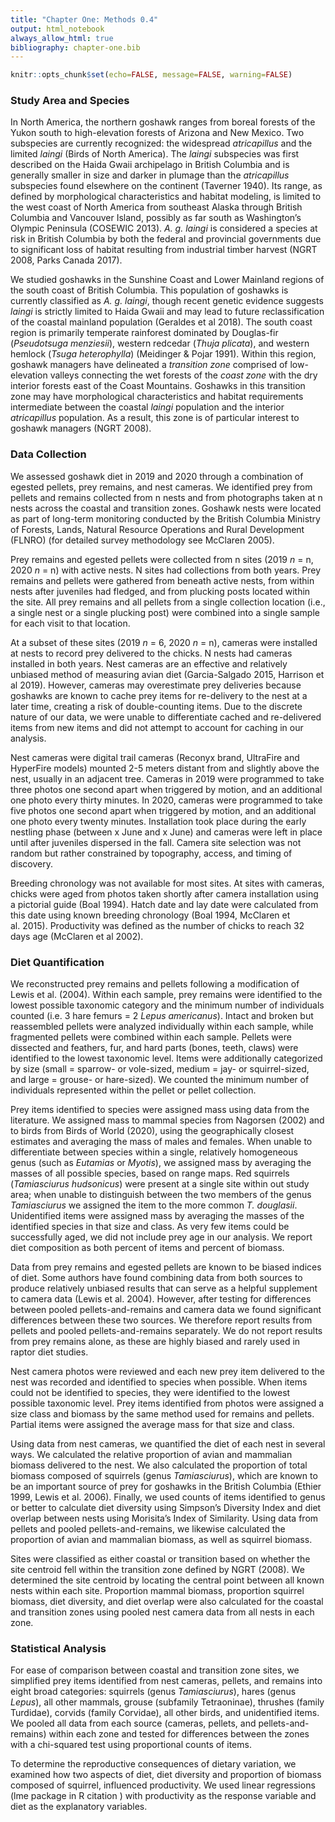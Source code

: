 ```yaml
---
title: "Chapter One: Methods 0.4"
output: html_notebook
always_allow_html: true
bibliography: chapter-one.bib
---
```


```r
knitr::opts_chunk$set(echo=FALSE, message=FALSE, warning=FALSE)
```

### Study Area and Species

In North America, the northern goshawk ranges from boreal forests of the Yukon south to high-elevation forests of Arizona and New Mexico. Two subspecies are currently recognized: the widespread *atricapillus* and the limited *laingi* (Birds of North America). The *laingi* subspecies was first described on the Haida Gwaii archipelago in British Columbia and is generally smaller in size and darker in plumage than the *atricapillus* subspecies found elsewhere on the continent (Taverner 1940). Its range, as defined by morphological characteristics and habitat modeling, is limited to the west coast of North America from southeast Alaska through British Columbia and Vancouver Island, possibly as far south as Washington's Olympic Peninsula (COSEWIC 2013). *A. g. laingi* is considered a species at risk in British Columbia by both the federal and provincial governments due to significant loss of habitat resulting from industrial timber harvest (NGRT 2008, Parks Canada 2017).

We studied goshawks in the Sunshine Coast and Lower Mainland regions of the south coast of British Columbia. This population of goshawks is currently classified as *A. g. laingi*, though recent genetic evidence suggests *laingi* is strictly limited to Haida Gwaii and may lead to future reclassification of the coastal mainland population (Geraldes et al 2018). The south coast region is primarily temperate rainforest dominated by Douglas-fir (*Pseudotsuga menziesii*), western redcedar (*Thuja plicata*), and western hemlock (*Tsuga heterophylla*) (Meidinger & Pojar 1991). <!-- Summers are cool (mean temp) and winters are mild and wet (mean temp, mean precip). Forests are naturally fragmented by mountain ranges and coastal fjords, and artificially fragmented by human development and natural resource extraction. Industrial timber harvest has created a patchwork of differently aged forest stands, ranging from recent clearcuts to old growth over two hundred years old.--> Within this region, goshawk managers have delineated a *transition zone* comprised of low-elevation valleys connecting the wet forests of the *coast zone* with the dry interior forests east of the Coast Mountains. Goshawks in this transition zone may have morphological characteristics and habitat requirements intermediate between the coastal *laingi* population and the interior *atricapillus* population. As a result, this zone is of particular interest to goshawk managers (NGRT 2008).

### Data Collection

We assessed goshawk diet in 2019 and 2020 through a combination of egested pellets, prey remains, and nest cameras. We identified prey from pellets and remains collected from n nests and from photographs taken at n nests across the coastal and transition zones. Goshawk nests were located as part of long-term monitoring conducted by the British Columbia Ministry of Forests, Lands, Natural Resource Operations and Rural Development (FLNRO) (for detailed survey methodology see McClaren 2005). 

Prey remains and egested pellets were collected from n sites (2019 *n* = n, 2020 *n* = n) with active nests. N sites had collections from both years. Prey remains and pellets were gathered from beneath active nests, from within nests after juveniles had fledged, and from plucking posts located within the site. All prey remains and all pellets from a single collection location (i.e., a single nest or a single plucking post) were combined into a single sample for each visit to that location. 

At a subset of these sites (2019 *n* = 6, 2020 *n* = n), cameras were installed at nests to record prey delivered to the chicks. N nests had cameras installed in both years. Nest cameras are an effective and relatively unbiased method of measuring avian diet (Garcia-Salgado 2015, Harrison et al 2019). However, cameras may overestimate prey deliveries because goshawks are known to cache prey items for re-delivery to the nest at a later time, creating a risk of double-counting items. Due to the discrete nature of our data, we were unable to differentiate cached and re-delivered items from new items and did not attempt to account for caching in our analysis.

Nest cameras were digital trail cameras (Reconyx brand, UltraFire and HyperFire models) mounted 2-5 meters distant from and slightly above the nest, usually in an adjacent tree. Cameras in 2019 were programmed to take three photos one second apart when triggered by motion, and an additional one photo every thirty minutes. In 2020, cameras were programmed to take five photos one second apart when triggered by motion, and an additional one photo every twenty minutes. Installation took place during the early nestling phase (between x June and x June) and cameras were left in place until after juveniles dispersed in the fall. Camera site selection was not random but rather constrained by topography, access, and timing of discovery.

Breeding chronology was not available for most sites. At sites with cameras, chicks were aged from photos taken shortly after camera installation using a pictorial guide (Boal 1994). Hatch date and lay date were calculated from this date using known breeding chronology (Boal 1994, McClaren et al. 2015). Productivity was defined as the number of chicks to reach 32 days age (McClaren et al 2002). 

### Diet Quantification

We reconstructed prey remains and pellets following a modification of Lewis et al. (2004). Within each sample, prey remains were identified to the lowest possible taxonomic category and the minimum number of individuals counted (i.e. 3 hare femurs = 2 *Lepus americanus*). Intact and broken but reassembled pellets were analyzed individually within each sample, while fragmented pellets were combined within each sample. Pellets were dissected and feathers, fur, and hard parts (bones, teeth, claws) were identified to the lowest taxonomic level. Items were additionally categorized by size (small = sparrow- or vole-sized, medium = jay- or squirrel-sized, and large = grouse- or hare-sized). We counted the minimum number of individuals represented within the pellet or pellet collection. 

Prey items identified to species were assigned mass using data from the literature. We assigned mass to mammal species from Nagorsen (2002) and to birds from Birds of World (2020), using the geographically closest estimates and averaging the mass of males and females. When unable to differentiate between species within a single, relatively homogeneous genus (such as *Eutamias* or *Myotis*), we assigned mass by averaging the masses of all possible species, based on range maps. Red squirrels (*Tamiasciurus hudsonicus*) were present at a single site within out study area; when unable to distinguish between the two members of the genus *Tamiasciurus* we assigned the item to the more common *T. douglasii*. Unidentified items were assigned mass by averaging the masses of the identified species in that size and class. <!-- does this need an example? --> As very few items could be successfully aged, we did not include prey age in our analysis. We report diet composition as both percent of items and percent of biomass.

Data from prey remains and egested pellets are known to be biased indices of diet. <!-- citation needed --> Some authors have found combining data from both sources to produce relatively unbiased results that can serve as a helpful supplement to camera data (Lewis et al. 2004). However, after testing for differences between pooled pellets-and-remains and camera data we found significant differences between these two sources. We therefore report results from pellets and pooled pellets-and-remains separately. We do not report results from prey remains alone, as these are highly biased and rarely used in raptor diet studies.

Nest camera photos were reviewed and each new prey item delivered to the nest was recorded and identified to species when possible. When items could not be identified to species, they were identified to the lowest possible taxonomic level. Prey items identified from photos were assigned a size class and biomass by the same method used for remains and pellets. Partial items were assigned the average mass for that size and class. 

Using data from nest cameras, we quantified the diet of each nest in several ways. We calculated the relative proportion of avian and mammalian biomass delivered to the nest. We also calculated the proportion of total biomass composed of squirrels (genus *Tamiasciurus*), which are known to be an important source of prey for goshawks in the British Columbia (Ethier 1999, Lewis et al. 2006). Finally, we used counts of items identified to genus or better to calculate diet diversity using Simpson's Diversity Index and diet overlap between nests using Morisita's Index of Similarity. Using data from pellets and pooled pellets-and-remains, we likewise calculated the proportion of avian and mammalian biomass, as well as squirrel biomass. <!-- what about richness? -->

Sites were classified as either coastal or transition based on whether the site centroid fell within the transition zone defined by NGRT (2008). We determined the site centroid by locating the central point between all known nests within each site. Proportion mammal biomass, proportion squirrel biomass, diet diversity, and diet overlap were also calculated for the coastal and transition zones using pooled nest camera data from all nests in each zone.

### Statistical Analysis

For ease of comparison between coastal and transition zone sites, we simplified prey items identified from nest cameras, pellets, and remains into eight broad categories: squirrels (genus *Tamiasciurus*), hares (genus *Lepus*), all other mammals, grouse (subfamily Tetraoninae), thrushes (family Turdidae), corvids (family Corvidae), all other birds, and unidentified items. We pooled all data from each source (cameras, pellets, and pellets-and-remains) within each zone and tested for differences between the zones with a chi-squared test using proportional counts of items.

To determine the reproductive consequences of dietary variation, we examined how two aspects of diet, diet diversity and proportion of biomass composed of squirrel, influenced productivity. We used linear regressions (lme package in R citation <!--also check package-->) with productivity as the response variable and diet as the explanatory variables.